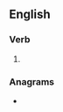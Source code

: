 ==English==

===Verb===
{{head|en|present participle}}

# {{present participle of|rouge|lang=en|nocat=1}}

===Anagrams===
* {{anagrams|en|a=gginoru|roguing}}